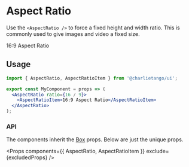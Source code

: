 
<Meta title="Components/AspectRatio" component={AspectRatio} />

# Aspect Ratio

Use the `<AspectRatio />` to force a fixed height and width ratio. This is commonly used to give
images and video a fixed size.

<Preview>
  <AspectRatio ratio={16 / 9}>
    <AspectRatioItem as={Item}>16:9 Aspect Ratio</AspectRatioItem>
  </AspectRatio>
</Preview>

## Usage

```jsx harmony
import { AspectRatio, AspectRatioItem } from '@charlietango/ui';

export const MyComponent = props => (
  <AspectRatio ratio={16 / 9}>
    <AspectRatioItem>16:9 Aspect Ratio</AspectRatioItem>
  </AspectRatio>
);
```

### API

The components inherit the [Box](/?path=/docs/components-box--page#props) props. Below are just the
unique props.

<Props components={{ AspectRatio, AspectRatioItem }} exclude={excludedProps} />
